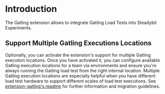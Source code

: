 # Introduction

The Gatling extension allows to integrate Gatling Load Tests into Steadybit Experiments.

## Support Multiple Gatling Executions Locations
Optionally, you can activate the extension's support for multiple Gatling execution locations.
Once you have activated it, you can configure available Gatling execution locations for a team via environments and ensure you're always running the Gatling load test from the right internal location.
Multiple Gatling execution locations are especially helpful when you have different load test hardware to support different scales of load test executions.
See [extension-gatling's readme](https://github.com/steadybit/extension-gatling) for further information and migration guidelines.